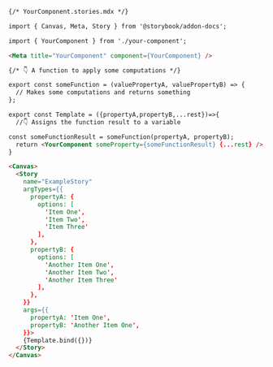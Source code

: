 ```md
{/* YourComponent.stories.mdx */}

import { Canvas, Meta, Story } from '@storybook/addon-docs';

import { YourComponent } from './your-component';

<Meta title="YourComponent" component={YourComponent} />

{/* 👇 A function to apply some computations */}

export const someFunction = (valuePropertyA, valuePropertyB) => {
  // Makes some computations and returns something
};

export const Template = ({propertyA,propertyB,...rest})=>{
  //👇 Assigns the function result to a variable

const someFunctionResult = someFunction(propertyA, propertyB);
  return <YourComponent someProperty={someFunctionResult} {...rest} />;
}

<Canvas>
  <Story
    name="ExampleStory"
    argTypes={{
      propertyA: {
        options: [
          'Item One',
          'Item Two',
          'Item Three'
        ],
      },
      propertyB: {
        options: [
          'Another Item One',
          'Another Item Two',
          'Another Item Three'
        ],
      },
    }}
    args={{
      propertyA: 'Item One',
      propertyB: 'Another Item One',
    }}>
    {Template.bind({})}
  </Story>
</Canvas>
```